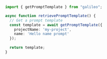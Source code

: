 
```typescript TypeScript
import { getPromptTemplate } from "galileo";

async function retrievePromptTemplate() {
  // Get a prompt template
  const template = await getPromptTemplate({
    projectName: 'my-project', 
    name: 'Hello name prompt'
  });
  
  return template;
} 
```